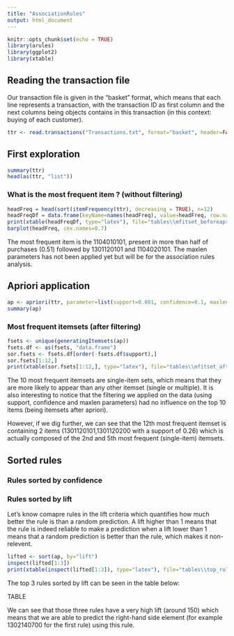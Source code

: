 ```yaml
---
title: "AssociationRules"
output: html_document
---
```


```r
knitr::opts_chunk$set(echo = TRUE)
library(arules)
library(ggplot2)
library(xtable)
```

## Reading the transaction file
Our transaction file is given in the "basket" format, which means that each line represents a transaction, with the transaction ID as first column and the next columns being objects contains in this transaction (in this context: buying of each customer).
```r
ttr <- read.transactions("Transactions.txt", format="basket", header=FALSE, sep=" ", cols=1)
```

## First exploration
```r
summary(ttr)
head(as(ttr, "list"))
```

### What is the most frequent item ? (without filtering)
```r
headFreq = head(sort(itemFrequency(ttr), decreasing = TRUE), n=12)
headFreqDf = data.frame(keyName=names(headFreq), value=headFreq, row.names=NULL)
print(xtable(headFreqDf, type="latex"), file="tables\\mfitset_beforeapriori.tex")
barplot(headFreq, cex.names=0.7)
```
The most frequent item is the 1104010101, present in more than half of purchases (0.51) followed by 1301120101 and 1104020101. The maxlen parameters has not been applied yet but will be for the association rules analysis.


## Apriori application
```r
ap <- apriori(ttr, parameter=list(support=0.001, confidence=0.1, maxlen=5))
summary(ap)
```

### Most frequent itemsets (after filtering)
```r
fsets <- unique(generatingItemsets(ap))
fsets.df <- as(fsets, "data.frame")
sor.fsets <- fsets.df[order(-fsets.df$support),]
sor.fsets[1:12,]
print(xtable(sor.fsets[1:12,], type="latex"), file="tables\\mfitset_afterapriori.tex")
```
The 10 most frequent \footnote{Equivalent to sort itemset by their support} itemsets are single-item sets, which means that they are more likely to appear than any other itemset (single or multiple). It is also interesting to notice that the filtering we applied on the data (using support, confidence and maxlen parameters) had no influence on the top 10 items (being itemsets after apriori).

However, if we dig further, we can see that the 12th most frequent itemset is containing 2 items (1301120101,1301120200 with a support of 0.26) which is actually composed of the 2nd and 5th most frequent (single-item) itemsets.

## Sorted rules
### Rules sorted by confidence

### Rules sorted by lift
Let's know comapre rules in the lift criteria which quantifies how much better the rule is than a random prediction. A lift higher than 1 means that the rule is indeed reliable to make a prediction when a lift lower than 1 means that a random prediction is better than the rule, which makes it non-relevent.
```r
lifted <- sort(ap, by="lift")
inspect(lifted[1:3])
print(xtable(inspect(lifted[1:3]), type="latex"), file="tables\\top_rules_lift.tex")
```
The top 3 rules sorted by lift can be seen in the table below:  

TABLE

We can see that those three rules have a very high lift (around 150) which means that we are able to predict the right-hand side element (for example 1302140700 for the first rule) using this rule.





